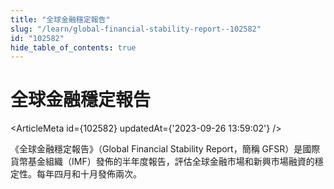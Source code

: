 ```yaml
---
title: "全球金融穩定報告"
slug: "/learn/global-financial-stability-report--102582"
id: "102582"
hide_table_of_contents: true
---
```



# 全球金融穩定報告

<ArticleMeta id={102582} updatedAt={'2023-09-26 13:59:02'} />
<div className='border-solid border-b border-t-0 my-4 border-[var(--ifm-color-gray-300)]' />

《全球金融穩定報告》（Global Financial Stability Report，簡稱 GFSR）是國際貨幣基金組織（IMF）發佈的半年度報告，評估全球金融市場和新興市場融資的穩定性。每年四月和十月發佈兩次。
